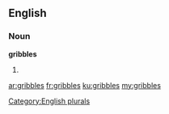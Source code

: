 ==English==

===Noun===
'''gribbles'''

# {{plural of|gribble}}

[[Category:English plurals]]

[[ar:gribbles]]
[[fr:gribbles]]
[[ku:gribbles]]
[[my:gribbles]]